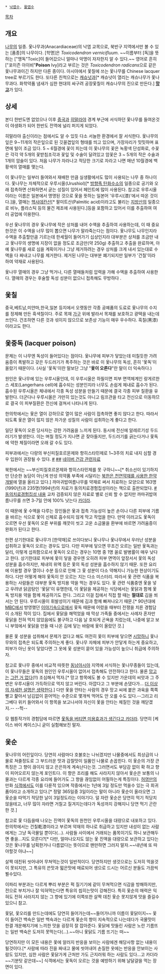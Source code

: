  * [[낙엽수]], [[활엽수]]

[[목차]]
== 개요 ==
[[나무]]의 일종. 옻나무과(Anacardiaceae)의 낙엽 교목으로, 북반구 지역에서만 볼 수 있는 [품종]의 나무이다. [학명]은 ''Toxicodendron vernicifluum''. ~~이름부터 [독]을 뜻하는 ["맹독"Toxic]이 들어갔으니 얼마나 악명이 자자한지 알 수 있다.~~ 영어로 흔히 ["포이즌 아이비"'''Poison''' Ivy]라고 부르는 것은 ''Toxicodendron radicans''으로 같은 옻나무과이긴 하지만 다른 종이다. 아시아에서 옻칠에 쓰는 옻나무를 Chinese lacquer tree로 부르기도 한다. 또다른 친척으로는 [[캐슈넛]]과[* 캐슈넛이 열리는 캐슈나무가 옻나무과다. 화학약품 냄새가 심한 현대의 싸구려 공장옻칠이 캐슈나무의 진으로 만든다.] '''[[망고]]'''가 있다.

== 상세 ==
본디 한반도엔 없었으나 이후 [[중국]]과 [[히말라야]] 경계 부근에 서식하던 옻나무를 들여온것이 야생화가 되어 한반도 전역에 널리 퍼지게 되었다.

히말라야 출신이라는 점에서도 알 수 있듯 다소 서늘한 환경에서 잘 서식한다. 옻나무의 잎은 9∼11개의 작은잎으로 된 깃꼴겹잎의 형태를 띄고 있으며, 가장자리가 밋밋하며 표면에 털이 조금 있다. 5 ~ 6월경에 꽃이 피는데 이 옻나무의 꽃은 녹황색 단성화로, 수꽃은 각각 약 5개의 꽃받침조각과 꽃잎 및 수술이 달려있고 암꽃은 3 ~ 5개의 작은 수술과 1개의 암술이 있다. 처음 나무가 자라나고 적당한 크기로 자라고 나면 매년 10월경에 백황색의 열매를 맺는다.

이 옻나무는 일부러 들여와서 재배한 만큼 실생활에서도 많이 사용되는 나무 중 하나이다. 옻나무는 자체적으로 우루시올(Urushiol)[* [[방향족 탄화수소]]의 일종으로 공기와 오래 접촉하면 산화하면서 굳는 성질이 있어서 페인트에 많이 사용된다. 참고로 우루시올이라는 이름은 일본에서 명명된 것으로 옻을 뜻하는 일본어 '우루시(漆)'에서 따온 것이다.]을, 열매는 [[헥사데칸산]][* 팔미트산(Palmitic acid)이라고도 불리는 [[지방산]]의 일종으로 비누, 플라스틱 등의 물건 제조에 사용된다.]등을 포함하고 있어서 이를 추출하여 여러 공업에 이용한다.

우선 옻나무의 경우 옻나무에 작은 상처를 내어 수액을 추출하여 사용하는데, 이 때 중요한것은 이 수액을 너무 많이 뽑으면 나무가 말라죽는다는 점이다. 옻나무도 나무인지라 수액을 추출할만큼 기르는데 한세월이 들어가기 십상인지라 대부분은 상처를 조금만 내고 옻나무의 생명에 지장이 없을 정도로 조금만(약 250g) 추출하고 추출을 완료하며, 아예 옻나무를 새로 심을 계획이거나 그냥 제거하려는 경우 상처를 크게 내서 있는대로 수액을 다 짜내고 나무를 제거한다. 제거된 나무는 대부분 폐기되지만 일부가 '건칠'이라 하여 약재로 사용된다.

옻나무 열매의 경우 그냥 먹거나, 다른 열매들처럼 압력을 가해 수액을 추출하여 사용한다. 열매의 경우는 후술할 독성 성분이 없으니 접촉해도 무방하다 .

== 옻칠 ==
중국,베트남,미얀마,한국,일본 등지에서 오랫동안 각종 공예품의 도료로 옻나무의 수지를 정제해 만든 흑색칠이다.
주로 목재 [[가구]] 위에 발라서 목재를 보호하고 광택을 내는데 쓰인다. 건조하면 다른 것과 섞이지 않으므로 보존상 기능이 매우 우수하다. 흑칠(黑漆)이라고도 한다. 

== 옻중독 (lacquer poison) ==
문제는 이 나무엔 독성이 들어있다는 점이다. 옻나무에 피부가 닿았는데 미칠듯한 가려움증이 폭발하고 갖은 두드러기가 폭주하는 것은 바로 이 옻나무의 독성, 흔히 '옻독'이 올랐기 때문이다. (사실 '옻독'이란 말보단 그냥 "'''옻이 오른다'''"란 말이 더 익숙하다.)

원인은 옻나무에 있는 우루시올인데, 이 우루시올은 하필이면 피부 면역체계인 랑게르한스 세포(Langerhans cell)에 흡수되는 성분인지라 너무도 손쉽게 체내로 흡수가 된다. 흡수된 우루시올은 체내에서 각종 독성 성분을 만들기 때문에 결국 각종 피부 질환을 유발한다. 더군다나 우루시올은 가만히 있는것도 아니고 림프관을 타고 전신으로 이동하므로 결국 이 피부질환은 전신에 걸쳐서 나타나게 된다.

한의학에서는 옻은 열이 강하므로 열이 많은 사람이 접촉하면 좋지 않다고 한다. 따라서 되도록 옻은 열이 많지 않은 차가운 성질의 사람이 섭취하는게 좋다고 한다.

일단 옻독이 오른 당사자는 강한 가려움을 느끼게 된다. 동시에 전신에 알레르기성 두드러기가 발생한다. 이는 며칠 정도가 지나면 곧 잦아들지만, 두드러기를 긁는다거나 옻독에 약한 체질이라면 오래 갈 수도 있다. 

피부과에서는 다량의 부신피질호르몬제와 항히스타민제로 1~3주의 치료 내지 심할 경우 입원이 권장될 수 있다. [http://blog.ohmynews.com/jeongwh59/289254 #] [http://www.cbinews.co.kr/news/articleView.html?idxno=65946 ##] [http://health.naver.com/medical/disease/detail.nhn?selectedTab=detail&diseaseSymptomTypeCode=AA&diseaseSymptomCode=AA000224&cpId=ja2 네이버 건강 관련자료]

북한에서는 ~~부신피질호르몬제와 항히스타민제를 못 구하니~~[* 취소선이 있기하지만 단순한 농담이 아닌게 만성 의약품 부족에 시달리는 [http://news.naver.com/main/read.nhn?mode=LSD&mid=sec&sid1=100&oid=001&aid=0006972193 북한은 천연약재를 사용한 한약 개발]에 열을 올리고 있다.] 까마귀밥여름나무를 약재로 써서 치료하는 모양으로 163명(1990년)과 235명(1994년)의 자료가 동의치료경험집성이라는 책으로 출판되었다. [http://wlml.kll.co.kr/element_express/pg_serialview.php?pn_0=2&pn_1=26&sn_0=0&sn_1=&pg=&od=&sno=109072&no=8079 #동의치료경험집성 내용] 교차 검증되지 않은 자료로 별로 신뢰 할 수 없지만 까마귀밥여름나무를 쓰면 3-7일 안에 100% 낫는다 [[카더라]].

이 때문에 옻 수액을 다루는 장인들은 옻과 접촉 가능성이 높은 손이나 다른 피부에 기름을 바르는 식으로 옻이 신체로 흡수되지 않게 막고 작업을 한다. 만약 이러고도 옻독이 오르면 우선 옻독이 오른 부위를 깨끗이 씻고 고운 소금물을 환부에 바르면 가려움증이 완화가 된다고 한다.

한편 상기한대로 옻나무가 [한약재]로 쓰이다보니 옻나무나 옻나무에서 우러난 성분을 섭취하고 옻독이 오르는 경우도 있다. 다만 피부에 닿으면 무조건 오르는 일반 옻독과는 달리, 이렇게 섭취함으로서 옻독이 오르는 경우는 10명 중 1명 꼴로 발병률이 매우 낮다고 한다. 상기한대로 피부에 옻이 닿을 경우엔 오히려 피부 면역이 앞장서서 옻의 독성 성분을 흡수하지만, 체내의 위액 등은 옻의 독성 성분을 흡수하지 않기 때문. 또한 요리에 이용할 경우 열이나 수분 등으로 인해 그 옻 성분이 다소 약해지니 가능한 현상이기도 하다. 다만 어떻게 해야 옻독이 안 오르는 지는 다소 미스터리. 따라서 옻 관련 식품을 복용하는 사람들은 대부분 옻독 방지용 약을 먹는 경우도 있다. 옻 관련 식품중엔 옻을 넣고 우려낸 닭곰탕인 '옻닭'이 유명한데, 이 옻닭을 제공하는 식당에서는 옻닭과 함께 옻독 방지용 약을 함께 제공하기도 한다. 그리고 이걸 집에서 직접 할 때는 '''절대로''' 김을 쐬서는 안 된다. 우루시올이 휘발성이기 때문에 김과 함께 빠져나오기 때문.[* 90년대에 [[MBC]]에서 방영했던 [[이야기속으로]]에서 옻독 때문에 어렸을 때부터 전쟁을 치른 경험담이 소개된 적이 있다. 집에서 옻닭을 해먹었을 때 막상 가족들 중에서는 사례자 혼자만 옻닭을 전혀 먹지 않았음에도 불구하고 다음 날 호되게 곤욕을 치렀는데, 나중에 알고 보니 부엌에서 옻닭을 만들 때 나온 김에 닿는 바람에 옻이 올랐던 것.]

물론 옻 성분을 섭취해서 문제가 없다고 해도 여전히 옻이 피부에 닿으면 [[시망]]하니 옻나무와의 접촉은 되도록 주의하는게 좋다. 옻나무 자체에 피부가 안닿게 하는게 중요하고, 피부가 아닌 옷이 닿았다면 그 옷에 옻 성분이 묻어 있을 가능성이 높으니 취급에 주의하자.

참고로 옻나무 중에서 비교적 따뜻한 [[동남아시아]] 지역에 서식하는 옻나무종들이 있는데, 이 옻나무들은 옻독의 원인인 우루시올이 없어서 접촉해도 안전하다고 한다. 물론 [[망고]]는 [[그런 거 없다]](!!) 조심해서 먹자.[* 망고 항목에도 볼 수 있지만 가운데의 씨앗과 그 주변은 우루시올이 가득하므로 먹지 않고 버린다. 아깝다고 그 부분에 손댔다가... [[더 이상의 자세한 설명은 생략한다]].] 다만 옻을 안타는 사람의 경우 망고 씨에 붙은 과육을 쪽쪽 빨고 핥아서 남김없이 뜯어먹는 수준으로 몇개씩 먹어도 안 오를 수도 있다.--그리고 리그베다 위키 들어와서 이 항목을 보고나서야 자신이 옻을 안타는 체질인 것을 깨닫겠지.-- --헉--

모 웹툰작가의 경험담에 따르면 [http://comic.naver.com/webtoon/detail.nhn?titleId=613933&no=8&weekday=sun 옻독을 버티면 미용효과가 생긴다고 카더라]. 당연히 [케이스 바이 케이스]니 굳이 실험해보진 말자.

== 옻순 ==
옻나무의 어린잎이다. 당연히 사람마다 호불호는 나뉘겠지만 나물중에서도 최상급의 나물로 쳐줄정도로 그 부드러운 맛과 감칠맛이 일품인 나물로 손꼽힌다. 이 옻순의 가장 큰 특징은 그 향이 끊이지 않고 은은하게 계속난다는것. 그러면서도 부담감 없이 확 하고 향이 피어오르지 않는게 포인트다. 이 향은 조리를 해도 사라지지 않아서 옻순은 보통의 나물과는 다르게 각종 요리에 들어가도 그 향을 끊임없이 어필하는게 특징이다. [[허영만]]의 만화 [[식객]]에서도 이를 다룬적 있으며 작중에서는 1년에 3일 정도만 먹을수 있는 극 희귀품이라고 소개하고 있다.[* 정말 365일중 3일이라는 말이 아니라 옻순이 올라오면 그 옻순을 따먹기 적당한 날이 3일정도라는 이야기다. 덜 자란 옻순은 당연히 먹기 적당치 않을테고, 너무 많이 자라면 거칠고 질겨지는데다가 독성까지 강해지니 당연 먹기 곤란한 것.]

참고로 옻 다듬을때 나오는 진액이 옻독의 원천인 우루시올을 대량으로 내포하고 있다. 한의학에서는 건칠乾漆이라고 부르며 약재의 하나로 취급하고 있지만 내성이 없는 사람에게는 그냥 독극물일 뿐이다(...). 사람들 사이에서 거래되는 품목이기도 하니 보관해두면 좋을...지도 모른다?[* 다만, 얼마나오지도 않는 옻 진액을 대량으로 보관하고 있다는것은 옻나무를 남획한거나 다름없다는 뜻이므로 왠만하면 그러지 말자.~~내년에 또 따야할것 아냐~~] 

살짝 데친뒤 씻어내어 무쳐먹는것이 일반적이다. 당연하지만 생것으로는 도저히 먹을것이 못되지만, 그 특유의 쓴맛과 떫은맛에 매료되어 생으로 드시는 어르신 분들도 가끔씩 뵐수있다. 

이파리 부분과는 다르게 뿌리 부분은 퍽 질기기에 같이 무쳐먹으면 식감을 방해하지만, 전으로 부치거나 잘 익혀먹는다면 특유의 씹히는맛이 강해진다. 특히 옻순의 매력은 익혀도 전혀 사라지지 않는 그 향에 있기에 이쪽또한 살짝 데친 옻순 못지않게 맛을 즐길수 있으니 참고. 

옻닭, 옻오리를 만드는데에도 당연히 들어가는데~~들어가니까 이름이 옻닭이지~~ 옻이 들어간 백숙은 일반 백숙과는 다르게 옻순의 향이 지속적으로 나는데다가 국물맛이 한결 개운해지기에 느끼한 맛을 굉장히 잘 잡아준다. 옻닭에 맛들린 사람은 노란 기름뜨는 일반 백숙은 도저히 못먹는다(...).~~아니 옻닭도 기름 뜨기는 떠~~

당연하지만 이 모든 내용은 옻에 알러지 반응을 보이는 사람에겐 해당사항 없는 내용이 될것이다.[* 사람에 따라 진을 짜내고 물에 씻어내어 손질한 옷에는 반응을 안보이는 사람도 있지만, 심한 사람은 옻닭가게 근처만 가도 근지러워 하는 사람도 있다...고 카더라~~기분탓 같은데~~] 식객에서는 옻독이 오르는 것을 예방하기 위해 날달걀을 먹는 장면이 있다.
